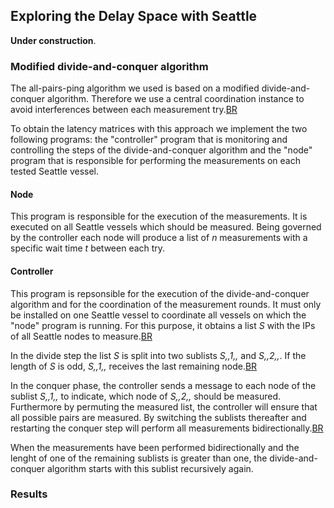 == Exploring the Delay Space with Seattle ==

'''Under construction'''.

=== Modified divide-and-conquer algorithm ===
The all-pairs-ping algorithm we used is based on a modified divide-and-conquer algorithm. Therefore we use a central coordination instance to avoid interferences between each measurement try.[[BR]]
To obtain the latency matrices with this approach we implement the two following programs: the "controller" program that is monitoring and controlling the steps of the divide-and-conquer algorithm and the "node" program that is responsible for performing the measurements on each tested Seattle vessel.

==== Node ====
This program is responsible for the execution of the measurements. It is executed on all Seattle vessels which should be measured. Being governed by the controller each node will produce a list of ''n'' measurements with a specific wait time ''t'' between each try.

==== Controller ====
This program is repsonsible for the execution of the divide-and-conquer algorithm and for the coordination of the measurement rounds. It must only be installed on one Seattle vessel to coordinate all vessels on which the "node" program is running. For this purpose, it obtains a list ''S'' with the IPs of all Seattle nodes to measure.[[BR]]
In the divide step the list ''S'' is split into two sublists ''S,,1,,'' and ''S,,2,,''. If the length of ''S'' is odd, ''S,,1,,'' receives the last remaining node.[[BR]]
In the conquer phase, the controller sends a message to each node of the sublist ''S,,1,,'' to indicate, which node of ''S,,2,,'' should be measured. Furthermore by permuting the measured list, the controller will ensure that all possible pairs are measured. By switching the sublists thereafter and restarting the conquer step will perform all measurements bidirectionally.[[BR]]
When the measurements have been performed bidirectionally and the lenght of one of the remaining sublists is greater than one, the divide-and-conquer algorithm starts with this sublist recursively again. 

=== Results ===